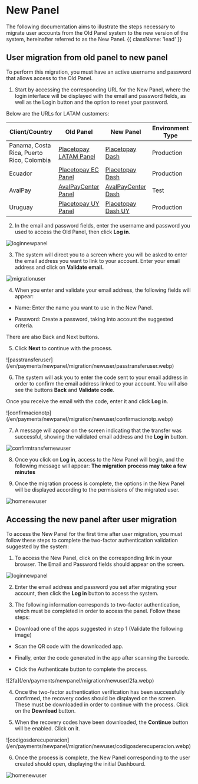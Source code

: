 

# New Panel
The following documentation aims to illustrate the steps necessary to migrate user accounts from the Old Panel system to the new version of the system, hereinafter referred to as the New Panel.  {{ className: 'lead' }}

## User migration from old panel to new panel 

To perform this migration, you must have an active username and password that allows access to the Old Panel.  

1. Start by accessing the corresponding URL for the New Panel, where the login interface will be displayed with the email and password fields, as well as the Login button and the option to reset your password.  

Below are the URLs for LATAM customers:

| Client/Country  | Old Panel                         | New Panel                                                      | Environment Type |
|-----------------|-----------------------------------|----------------------------------------------------------------|------------------|
| Panama, Costa Rica, Puerto Rico, Colombia | [Placetopay LATAM Panel](https://panel.placetopay.com/)     | [Placetopay Dash](https://dash.placetopay.com/login)          | Production       |
| Ecuador          | [Placetopay EC Panel](https://panel.placetopay.ec/)    | [Placetopay Dash](https://dash.placetopay.ec/login)           | Production       |
| AvalPay          | [AvalPayCenter Panel](https://admin.test.avalpaycenter.com/) | [AvalPayCenter Dash](https://dash-test-gou.placetopay.com/login) | Test             |
| Uruguay          | [Placetopay UY Panel](https://panel.placetopay.uy/)    | [Placetopay Dash UY](https://dash.placetopay.uy/login)        | Production       |

2. In the email and password fields, enter the username and password you used to access the Old Panel, then click **Log in**.  

![loginnewpanel](/en/payments/newpanel/migration/newuser/loginnewpanel.webp)

3. The system will direct you to a screen where you will be asked to enter the email address you want to link to your account. Enter your email address and click on **Validate email.**  

![migrationuser](/en/payments/newpanel/migration/newuser/migrationuser.webp)

4. When you enter and validate your email address, the following fields will appear:

- Name: Enter the name you want to use in the New Panel.

- Password: Create a password, taking into account the suggested criteria.

There are also Back and Next buttons.

5. Click **Next** to continue with the process.

<CenteredContainer>
![passtransferuser](/en/payments/newpanel/migration/newuser/passtransferuser.webp)
</CenteredContainer>

6. The system will ask you to enter the code sent to your email address in order to confirm the email address linked to your account. You will also see the buttons **Back** and **Validate code**.  

Once you receive the email with the code, enter it and click **Log in**.  

<CenteredContainer>
![confirmacionotp](/en/payments/newpanel/migration/newuser/confirmacionotp.webp)
</CenteredContainer>

7. A message will appear on the screen indicating that the transfer was successful, showing the validated email address and the **Log in** button.

![confirmtransfernewuser](/en/payments/newpanel/migration/newuser/confirmtransfernewuser.webp)

8. Once you click on **Log in**, access to the New Panel will begin, and the following message will appear: **The migration process may take a few minutes**

9. Once the migration process is complete, the options in the New Panel will be displayed according to the permissions of the migrated user.  

![homenewuser](/en/payments/newpanel/migration/newuser/homenewuser.webp)

## Accessing the new panel after user migration

To access the New Panel for the first time after user migration, you must follow these steps to complete the two-factor authentication validation suggested by the system:

1. To access the New Panel, click on the corresponding link in your browser. The Email and Password fields should appear on the screen.

![loginnewpanel](/en/payments/newpanel/migration/newuser/loginnewpanel.webp)

2. Enter the email address and password you set after migrating your account, then click the **Log in** button to access the system.  

3. The following information corresponds to two-factor authentication, which must be completed in order to access the panel. Follow these steps: 

- Download one of the apps suggested in step 1 (Validate the following image)

- Scan the QR code with the downloaded app.

- Finally, enter the code generated in the app after scanning the barcode.

- Click the Authenticate button to complete the process.

<CenteredContainer>
![2fa](/en/payments/newpanel/migration/newuser/2fa.webp)
</CenteredContainer>

4. Once the two-factor authentication verification has been successfully confirmed, the recovery codes should be displayed on the screen. These must be downloaded in order to continue with the process. Click on the **Download** button.

5. When the recovery codes have been downloaded, the **Continue** button will be enabled. Click on it.

<CenteredContainer>
![codigosderecuperacion](/en/payments/newpanel/migration/newuser/codigosderecuperacion.webp)
</CenteredContainer>

6. Once the process is complete, the New Panel corresponding to the user created should open, displaying the initial Dashboard.  

![homenewuser](/en/payments/newpanel/migration/newuser/homenewuser.webp)
